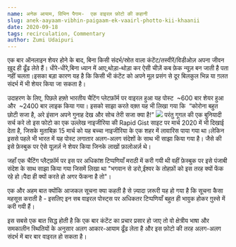 ```yaml
---
name: अनेक आयाम, विभिन पैगाम-  एक वाइरल फ़ोटो की कहानी
slug: anek-aayaam-vibhin-paigaam-ek-vaairl-photto-kii-khaanii
date: 2020-09-18
tags: recirculation, Commentary
author: Zumi Udaipuri
---
```


एक बार ऑनलाइन शेयर होने के बाद, बिना किसी संदर्भ/स्रोत वाला कंटेंट/तस्वीरें/विडीओज़ अपना जीवन ख़ुद ही ढूँढ लेते हैं। धीरे-धीरे,बिना ध्यान में आए,थोड़ा-थोड़ा कर ऐसी चीज़ें कब फ़ेक न्यूज़ बन जाती है पता नहीं चलता।इसका बड़ा कारण यह है कि किसी भी कंटेंट को अपने मूल प्रसंग से दूर बिलकुल भिन्न या ग़लत संदर्भ में भी शेयर किया जा सकता है।

उदाहरण के लिए, पिछले हफ़्ते भारतीय चैटिंग प्लेटफ़ॉर्म पर वाइरल हुआ यह पोस्ट  ~600 बार शेयर हुआ और  ~2400 बार लाइक किया गया। इसको साझा करते वक़्त यह भी लिखा गया कि  “कोरोना बहुत छोटी सजा है, अरे इंसान अपने गुनाह देख और सोच तेरी सजा क्या है!”
![](/content/images/2020/10/image_2.jpg)
परंतु गूगल की एक बुनियादी सर्च करे तो इस फोटो का एक उल्लेख नाइजीरिया की Rapid Gist साइट पर मार्च 2020 में भी दिखाई देता है, जिसके मुताबिक़ 15 मार्च को यह बच्चा नाइजीरिया के एक शहर में लावारिस पाया गया था।लेकिन इससे पहले भी भारत में यह पोस्ट लगातार अलग-अलग संदेशों के साथ भी साझा किया गया है। जैसे की इसे फ़ेस्बुक पर ऐसे यूज़र्ज़ ने शेयर किया जिनके लाखों फ़ालोअर्ज़ थे।

जहाँ एक चैटिंग प्लैट्फ़ॉर्म पर इस पर अधिकांश टिप्पणियाँ मराठी में करी गयी थी वहीं फ़ेस्बुक पर इसे पंजाबी संदेश के साथ साझा किया गया जिसमें लिखा था "भगवान से डरो,ईश्वर के तोहफ़ों को इस तरह क्यों फेंक रहे हो।पैदा ही क्यों करते हो अगर फेंकना है तो"।

एक और अहम बात क्योंकि आजकल सूचना क्या कहती है से ज़्यादा ज़रूरी यह हो गया है कि सूचना कैसा महसूस कराती है - इसलिए इन सब वाइरल पोस्ट्स पर अधिकतर टिप्पणियाँ बहुत ही भावुक होकर ग़ुस्से में करी गयी हैं।

इस सबसे एक बात सिद्ध होती है कि एक बार कंटेंट का प्रचार प्रसार हो जाए तो वो क्षेत्रीय भाषा और समकालीन स्थितियों के अनुसार अलग आकार-आयाम ढूँढ लेता है और इस फ़ोटो की तरह अलग-अलग संदर्भ में बार बार वाइरल हो सकता है।
